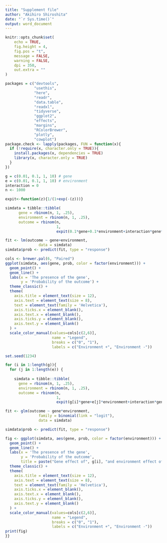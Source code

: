 ```yaml
---
title: "Supplement file"
author: "Akihiro Shiroshita"
date: "`r Sys.time()`"
output: word_document
---
```


```r
knitr::opts_chunk$set(
	echo = TRUE,
	fig.height = 4,
	fig.pos = "t",
	message = FALSE,
	warning = FALSE,
	dpi = 350,
	out.extra = ""
)

packages = c("devtools",
             "usethis",
             "here",
             "readr",
             "data.table",
             "readxl",
             "tidyverse",
             "ggplot2",
             "effects",
             "margins",
             "RColorBrewer",
             "plotly",
             "cowplot")
package.check <- lapply(packages, FUN = function(x){
  if (!require(x, character.only = TRUE)){
    install.packages(x, dependencies = TRUE)
    library(x, character.only = TRUE)
  }
})

```

```r
g = c(0.01, 0.1, 1, 10) # gene
e = c(0.01, 0.1, 1, 10) # environment
interaction = 0
n <- 1000

expit<-function(z){1/(1+exp(-(z)))}

simdata = tibble::tibble(
      gene = rbinom(n, 1, .25),
      environment = rbinom(n, 1, .25),
      outcome = rbinom(n,
                       1,
                       expit(0.1*gene+0.1*environment+interaction*gene*environment)))

fit <- lm(outcome ~ gene+environment, 
               data = simdata)
simdata$prob <- predict(fit, type = "response")

cols <- brewer.pal(6, "Paired")
ggplot(simdata, aes(gene, prob, color = factor(environment))) +
  geom_point() + 
  geom_line() +
  labs(x = 'The presence of the gene',
       y = 'Probability of the outcome') +
  theme_classic() +
  theme(
    axis.title = element_text(size = 12),
    axis.text = element_text(size = 8),
    text = element_text(family = 'Helvetica'),
    axis.ticks.x = element_blank(),
    axis.text.x = element_blank(),
    axis.ticks.y = element_blank(),
    axis.text.y = element_blank()
  ) +
  scale_color_manual(values=cols[c(2,6)],
                     name = "Legend",
                     breaks = c("0", "1"),
                     labels = c("Environment +", "Environment -"))
```


```r
set.seed(1234)

for (i in 1:length(g)){
  for (j in 1:length(e)) {
    
    simdata = tibble::tibble(
      gene = rbinom(n, 1, .25),
      environment = rbinom(n, 1, .25),
      outcome = rbinom(n,
                       1,
                       expit(g[i]*gene+e[j]*environment+interaction*gene*environment)))

fit <- glm(outcome ~ gene*environment, 
               family = binomial(link = "logit"),
               data = simdata)

simdata$prob <- predict(fit, type = "response")

fig <- ggplot(simdata, aes(gene, prob, color = factor(environment))) +
  geom_point() + 
  geom_line() +
  labs(x = 'The presence of the gene',
       y = 'Probability of the outcome',
       title = paste("Gene effect of", g[i], "and environment effect of", e[j])) +
  theme_classic() +
  theme(
    axis.title = element_text(size = 12),
    axis.text = element_text(size = 8),
    text = element_text(family = 'Helvetica'),
    axis.ticks.x = element_blank(),
    axis.text.x = element_blank(),
    axis.ticks.y = element_blank(),
    axis.text.y = element_blank()
  ) +
  scale_color_manual(values=cols[c(2,6)],
                     name = "Legend",
                     breaks = c("0", "1"),
                     labels = c("Environment +", "Environment -"))
print(fig)
}}
```

